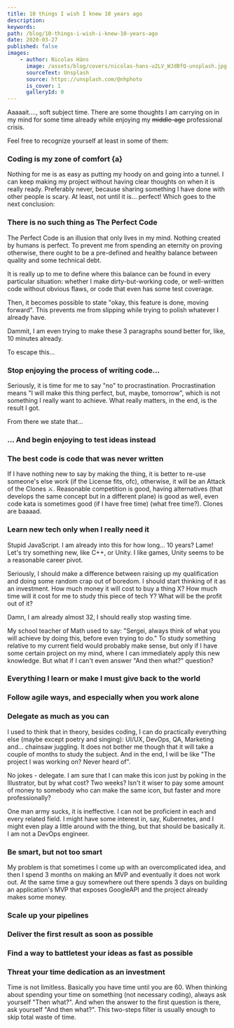 ```yaml
---
title: 10 things I wish I knew 10 years ago
description:
keywords:
path: /blog/10-things-i-wish-i-knew-10-years-ago
date: 2020-03-27
published: false
images:
    - author: Nicolas Häns
      image: /assets/blog/covers/nicolas-hans-u2LV_WJdBfQ-unsplash.jpg
      sourceText: Unsplash
      source: https://unsplash.com/@nhphoto
      is_cover: 1
      galleryId: 0
---
```


Aaaaait...., soft subject time. There are some thoughts I am carrying on in my mind for some time already while enjoying my ~~middle-age~~ professional crisis.

Feel free to recognize yourself at least in some of them:

### Coding is my zone of comfort {a}

Nothing for me is as easy as putting my hoody on and going into a tunnel. I can keep making my project without having clear thoughts on when it is really ready. Preferably never, because sharing something I have done with other people is scary. At least, not until it is... perfect! Which goes to the next conclusion:

### There is no such thing as The Perfect Code

The Perfect Code is an illusion that only lives in my mind. Nothing created by humans is perfect. To prevent me from spending an eternity on proving otherwise, there ought to be a pre-defined and healthy balance between quality and some technical debt.

It is really up to me to define where this balance can be found in every particular situation: whether I make dirty-but-working code, or well-written code without obvious flaws, or code that even has some test coverage.

Then, it becomes possible to state "okay, this feature is done, moving forward". This prevents me from slipping while trying to polish whatever I already have.

Dammit, I am even trying to make these 3 paragraphs sound better for, like, 10 minutes already.

To escape this...

### Stop enjoying the process of writing code...

Seriously, it is time for me to say "no" to procrastination. Procrastination means "I will make this thing perfect, but, maybe, tomorrow", which is not something I really want to achieve. What really matters, in the end, is the result I got.

From there we state that...

### ... And begin enjoying to test ideas instead

### The best code is code that was never written

If I have nothing new to say by making the thing, it is better to re-use someone's else work (if the License fits, ofc), otherwise, it will be an Attack of the Clones ⚔️. Reasonable competition is good, having alternatives (that develops the same concept but in a different plane) is good as well, even code kata is sometimes good (if I have free time) (what free time?). Clones are baaaad.

### Learn new tech only when I really need it

Stupid JavaScript. I am already into this for how long... 10 years? Lame! Let's try something new, like C++, or Unity. I like games, Unity seems to be a reasonable career pivot.

Seriously, I should make a difference between raising up my qualification and doing some random crap out of boredom. I should start thinking of it as an investment. How much money it will cost to buy a thing X? How much time will it cost for me to study this piece of tech Y? What will be the profit out of it?

Damn, I am already almost 32, I should really stop wasting time.

My school teacher of Math used to say: "Sergei, always think of what you will achieve by doing this, before even trying to do." To study something relative to my current field would probably make sense, but only if I have some certain project on my mind, where I can immediately apply this new knowledge. But what if I can't even answer "And then what?" question?

### Everything I learn or make I must give back to the world

### Follow agile ways, and especially when you work alone

### Delegate as much as you can

I used to think that in theory, besides coding, I can do practically everything else (maybe except poetry and singing): UI/UX, DevOps, QA, Marketing and... chainsaw juggling. It does not bother me though that it will take a couple of months to study the subject. And in the end, I will be like "The project I was working on? Never heard of".

No jokes - delegate. I am sure that I can make this icon just by poking in the Illustrator, but by what cost? Two weeks? Isn't it wiser to pay some amount of money to somebody who can make the same icon, but faster and more professionally?

One man army sucks, it is ineffective. I can not be proficient in each and every related field. I might have some interest in, say, Kubernetes, and I might even play a little around with the thing, but that should be basically it. I am not a DevOps engineer.

### Be smart, but not too smart

My problem is that sometimes I come up with an overcomplicated idea, and then I spend 3 months on making an MVP and eventually it does not work out. At the same time a guy somewhere out there spends 3 days on building an application's MVP that exposes GoogleAPI and the project already makes some money.

### Scale up your pipelines

### Deliver the first result as soon as possible

### Find a way to battletest your ideas as fast as possible

### Threat your time dedication as an investment

Time is not limitless. Basically you have time until you are 60. When thinking about spending your time on something (not necessary coding), always ask yourself "Then what?". And when the answer to the first question is there, ask yourself "And then what?". This two-steps filter is usually enough to skip total waste of time.
